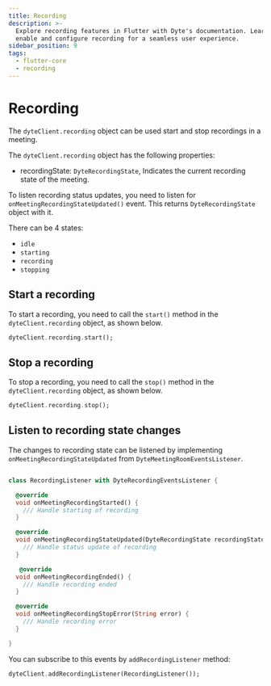 ```yaml
---
title: Recording
description: >-
  Explore recording features in Flutter with Dyte's documentation. Learn how to
  enable and configure recording for a seamless user experience.
sidebar_position: 9
tags:
  - flutter-core
  - recording
---
```


# Recording

The `dyteClient.recording` object can be used start and stop recordings in a
meeting.

The `dyteClient.recording` object has the following properties:

- recordingState: `DyteRecordingState`, Indicates the current recording
  state of the meeting.

To listen recording status updates, you need to listen for
`onMeetingRecordingStateUpdated()` event. This returns `DyteRecordingState`
object with it.

There can be 4 states:

- `idle`
- `starting`
- `recording`
- `stopping`

## Start a recording

To start a recording, you need to call the `start()` method in the
`dyteClient.recording` object, as shown below.

```dart
dyteClient.recording.start();
```

## Stop a recording

To stop a recording, you need to call the `stop()` method in the
`dyteClient.recording` object, as shown below.

```dart
dyteClient.recording.stop();
```

## Listen to recording state changes

The changes to recording state can be listened by implementing
`onMeetingRecordingStateUpdated` from `DyteMeetingRoomEventsListener`.

```dart

class RecordingListener with DyteRecordingEventsListener {

  @override
  void onMeetingRecordingStarted() {
    /// Handle starting of recording
  }

  @override
  void onMeetingRecordingStateUpdated(DyteRecordingState recordingState) {
    /// Handle status update of recording
  }

   @override
  void onMeetingRecordingEnded() {
    /// Handle recording ended
  }

  @override
  void onMeetingRecordingStopError(String error) {
    /// Handle recording error
  }

}

```

You can subscribe to this events by `addRecordingListener` method:

```dart
dyteClient.addRecordingListener(RecordingListener());
```

<head>
  <title>Flutter Core Recording</title>
  <meta name="description" content="Explore recording features in Flutter with Dyte's documentation. Learn how to enable and configure recording for a seamless user experience."/>
</head>
